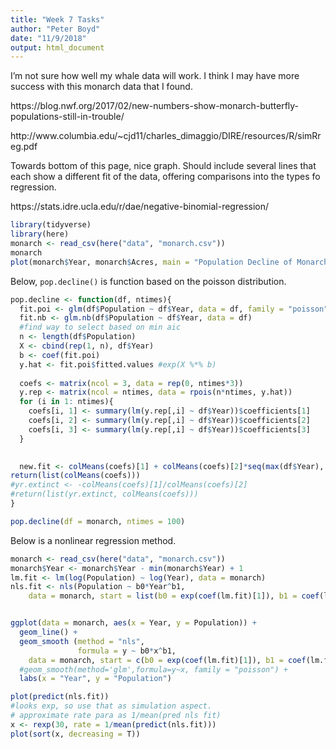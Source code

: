 ```yaml
---
title: "Week 7 Tasks"
author: "Peter Boyd"
date: "11/9/2018"
output: html_document
---
```


I'm not sure how well my whale data will work. I think I may have more success with this monarch data that I found. 

https://blog.nwf.org/2017/02/new-numbers-show-monarch-butterfly-populations-still-in-trouble/

http://www.columbia.edu/~cjd11/charles_dimaggio/DIRE/resources/R/simRreg.pdf

Towards bottom of this page, nice graph. Should include several lines that each show a different fit of the data, offering comparisons into the types fo regression. 

https://stats.idre.ucla.edu/r/dae/negative-binomial-regression/


```r
library(tidyverse)
library(here)
monarch <- read_csv(here("data", "monarch.csv"))
monarch
plot(monarch$Year, monarch$Acres, main = "Population Decline of Monarch Butterflies", xlab = "Year", ylab = "Hectacre Coverage")
```


Below, `pop.decline()` is function based on the poisson distribution. 

```r
pop.decline <- function(df, ntimes){
  fit.poi <- glm(df$Population ~ df$Year, data = df, family = "poisson")
  fit.nb <- glm.nb(df$Population ~ df$Year, data = df)
  #find way to select based on min aic
  n <- length(df$Population)
  X <- cbind(rep(1, n), df$Year)
  b <- coef(fit.poi)
  y.hat <- fit.poi$fitted.values #exp(X %*% b)
  
  coefs <- matrix(ncol = 3, data = rep(0, ntimes*3))
  y.rep <- matrix(ncol = ntimes, data = rpois(n*ntimes, y.hat))
  for (i in 1: ntimes){
    coefs[i, 1] <- summary(lm(y.rep[,i] ~ df$Year))$coefficients[1]
    coefs[i, 2] <- summary(lm(y.rep[,i] ~ df$Year))$coefficients[2]
    coefs[i, 3] <- summary(lm(y.rep[,i] ~ df$Year))$coefficients[3]
  }

  
  new.fit <- colMeans(coefs)[1] + colMeans(coefs)[2]*seq(max(df$Year), max(df$Year) + 50 , 1) + colMeans(coefs)[3]*I(seq(max(df$Year), max(df$Year) + 50 , 1))^2
return(list(colMeans(coefs)))
#yr.extinct <- -colMeans(coefs)[1]/colMeans(coefs)[2]
#return(list(yr.extinct, colMeans(coefs)))
}

pop.decline(df = monarch, ntimes = 100)
```


Below is a nonlinear regression method. 


```r
monarch <- read_csv(here("data", "monarch.csv"))
monarch$Year <- monarch$Year - min(monarch$Year) + 1
lm.fit <- lm(log(Population) ~ log(Year), data = monarch)
nls.fit <- nls(Population ~ b0*Year^b1, 
    data = monarch, start = list(b0 = exp(coef(lm.fit)[1]), b1 = coef(lm.fit)[2])) su


ggplot(data = monarch, aes(x = Year, y = Population)) +
  geom_line() +
  geom_smooth (method = "nls",
               formula = y ~ b0*x^b1, 
    data = monarch, start = c(b0 = exp(coef(lm.fit)[1]), b1 = coef(lm.fit)[2])) +
  #geom_smooth(method='glm',formula=y~x, family = "poisson") +
  labs(x = "Year", y = "Population")

plot(predict(nls.fit))
#looks exp, so use that as simulation aspect. 
# approximate rate para as 1/mean(pred nls fit)
x <- rexp(30, rate = 1/mean(predict(nls.fit)))
plot(sort(x, decreasing = T))
```

